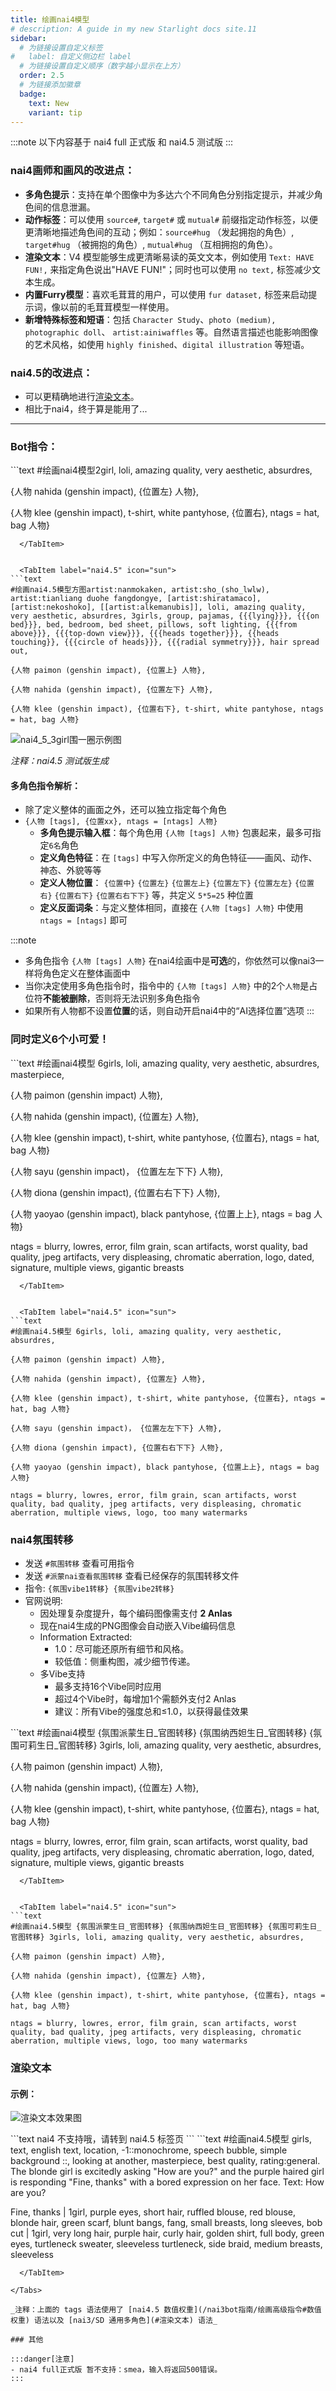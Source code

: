 ```yaml
---
title: 绘画nai4模型
# description: A guide in my new Starlight docs site.11
sidebar:
  # 为链接设置自定义标签
#   label: 自定义侧边栏 label
  # 为链接设置自定义顺序（数字越小显示在上方）
  order: 2.5
  # 为链接添加徽章
  badge:
    text: New
    variant: tip
---
```


:::note
以下内容基于 nai4 full 正式版 和 nai4.5 测试版
:::

### nai4画师和画风的改进点：

*   **多角色提示**：支持在单个图像中为多达六个不同角色分别指定提示，并减少角色间的信息泄漏。
*   **动作标签**：可以使用 `source#`, `target#` 或 `mutual#` 前缀指定动作标签，以便更清晰地描述角色间的互动；例如：`source#hug` （发起拥抱的角色）, `target#hug` （被拥抱的角色）, `mutual#hug` （互相拥抱的角色）。
*   **渲染文本**：V4 模型能够生成更清晰易读的英文文本，例如使用 `Text: HAVE FUN!,` 来指定角色说出"HAVE FUN!"；同时也可以使用 `no text,` 标签减少文本生成。
*   **内置Furry模型**：喜欢毛茸茸的用户，可以使用 `fur dataset,` 标签来启动提示词，像以前的毛茸茸模型一样使用。
*   **新增特殊标签和短语**：包括 `Character Study`、`photo (medium), photographic doll`、 `artist:ainiwaffles` 等。自然语言描述也能影响图像的艺术风格，如使用 `highly finished`、`digital illustration` 等短语。

### nai4.5的改进点：

*   可以更精确地进行[渲染文本](#渲染文本)。
*   相比于nai4，终于算是能用了...

---

### Bot指令：

<Tabs syncKey="版本">

  <TabItem label="nai4" icon="star">
```text
#绘画nai4模型2girl, loli, amazing quality, very aesthetic, absurdres, 

{人物 nahida (genshin impact), {位置左} 人物}, 

{人物 klee (genshin impact), t-shirt, white pantyhose, {位置右}, ntags = hat, bag 人物}
```
  </TabItem>


  <TabItem label="nai4.5" icon="sun">
```text
#绘画nai4.5模型方图artist:nanmokaken, artist:sho_(sho_lwlw), artist:tianliang duohe fangdongye, [artist:shiratamaco], [artist:nekoshoko], [[artist:alkemanubis]], loli, amazing quality, very aesthetic, absurdres, 3girls, group, pajamas, {{{lying}}}, {{{on bed}}}, bed, bedroom, bed sheet, pillows, soft lighting, {{{from above}}}, {{{top-down view}}}, {{{heads together}}}, {{heads touching}}, {{{circle of heads}}}, {{{radial symmetry}}}, hair spread out,

{人物 paimon (genshin impact), {位置上} 人物},

{人物 nahida (genshin impact), {位置左下} 人物},

{人物 klee (genshin impact), {位置右下}, t-shirt, white pantyhose, ntags = hat, bag 人物}
```
  </TabItem>

</Tabs>

![nai4_5_3girl围一圈示例图](../../../assets/教程中图片/nai4_5_3girl围一圈示例图.webp)

_注释：nai4.5 测试版生成_

#### 多角色指令解析：
- 除了定义整体的画面之外，还可以独立指定每个角色
- `{人物 [tags], {位置xx}, ntags = [ntags] 人物}`
  - **多角色提示输入框**：每个角色用 `{人物 [tags] 人物}` 包裹起来，最多可指定`6名`角色
  - **定义角色特征**：在 `[tags]` 中写入你所定义的角色特征——画风、动作、神态、外貌等等
  - **定义人物位置**： `{位置中}` `{位置左}` `{位置左上}` `{位置左下}` `{位置左左}` `{位置右}` `{位置右下}`  `{位置右右下下}` 等，共定义 `5*5=25` 种位置
  - **定义反面词条**：与定义整体相同，直接在 `{人物 [tags] 人物}` 中使用 `ntags = [ntags]` 即可

:::note
- 多角色指令 `{人物 [tags] 人物}` 在nai4绘画中是**可选**的，你依然可以像nai3一样将角色定义在整体画面中
- 当你决定使用多角色指令时，指令中的 `{人物 [tags] 人物}` 中的2个`人物`是占位符**不能被删除**，否则将无法识别多角色指令
- 如果所有人物都不设置**位置**的话，则自动开启nai4中的“AI选择位置”选项
:::

### 同时定义6个小可爱！
<Tabs syncKey="版本">

  <TabItem label="nai4" icon="star">
```text
#绘画nai4模型 6girls, loli, amazing quality, very aesthetic, absurdres, masterpiece,

{人物 paimon (genshin impact) 人物}, 

{人物 nahida (genshin impact), {位置左} 人物}, 

{人物 klee (genshin impact), t-shirt, white pantyhose, {位置右}, ntags = hat, bag 人物}

{人物 sayu (genshin impact)， {位置左左下下} 人物}, 

{人物 diona (genshin impact), {位置右右下下} 人物}, 

{人物 yaoyao (genshin impact), black pantyhose, {位置上上}, ntags = bag 人物}

ntags = blurry, lowres, error, film grain, scan artifacts, worst quality, bad quality, jpeg artifacts, very displeasing, chromatic aberration, logo, dated, signature, multiple views, gigantic breasts
```
  </TabItem>


  <TabItem label="nai4.5" icon="sun">
```text
#绘画nai4.5模型 6girls, loli, amazing quality, very aesthetic, absurdres, 

{人物 paimon (genshin impact) 人物}, 

{人物 nahida (genshin impact), {位置左} 人物}, 

{人物 klee (genshin impact), t-shirt, white pantyhose, {位置右}, ntags = hat, bag 人物}

{人物 sayu (genshin impact)， {位置左左下下} 人物}, 

{人物 diona (genshin impact), {位置右右下下} 人物}, 

{人物 yaoyao (genshin impact), black pantyhose, {位置上上}, ntags = bag 人物}

ntags = blurry, lowres, error, film grain, scan artifacts, worst quality, bad quality, jpeg artifacts, very displeasing, chromatic aberration, multiple views, logo, too many watermarks
```
  </TabItem>

</Tabs>


### nai4氛围转移

- 发送 `#氛围转移` 查看可用指令
- 发送 `#派蒙nai查看氛围转移` 查看已经保存的氛围转移文件
- 指令: `{氛围vibe1转移} {氛围vibe2转移}`
- 官网说明:
  - 因处理复杂度提升，​​每个编码图像需支付 **2 Anlas​​**
  - 现在nai4生成的PNG图像会​​自动嵌入Vibe编码信息
  - Information Extracted: 
    - 1.0：尽可能还原所有细节和风格。
    - 较低值：侧重构图，减少细节传递。
  - 多Vibe支持
    - 最多支持​​16个Vibe同时应用
    - 超过4个Vibe时，每增加1个需额外支付2 Anlas
    - ​​建议​​：所有Vibe的强度总和≤1.0，以获得最佳效果

<Tabs syncKey="版本">

  <TabItem label="nai4" icon="star">
```text
#绘画nai4模型 {氛围派蒙生日_官图转移} {氛围纳西妲生日_官图转移} {氛围可莉生日_官图转移} 3girls, loli, amazing quality, very aesthetic, absurdres, 

{人物 paimon (genshin impact) 人物}, 

{人物 nahida (genshin impact), {位置左} 人物}, 

{人物 klee (genshin impact), t-shirt, white pantyhose, {位置右}, ntags = hat, bag 人物}

ntags = blurry, lowres, error, film grain, scan artifacts, worst quality, bad quality, jpeg artifacts, very displeasing, chromatic aberration, logo, dated, signature, multiple views, gigantic breasts
```
  </TabItem>


  <TabItem label="nai4.5" icon="sun">
```text
#绘画nai4.5模型 {氛围派蒙生日_官图转移} {氛围纳西妲生日_官图转移} {氛围可莉生日_官图转移} 3girls, loli, amazing quality, very aesthetic, absurdres, 

{人物 paimon (genshin impact) 人物}, 

{人物 nahida (genshin impact), {位置左} 人物}, 

{人物 klee (genshin impact), t-shirt, white pantyhose, {位置右}, ntags = hat, bag 人物}

ntags = blurry, lowres, error, film grain, scan artifacts, worst quality, bad quality, jpeg artifacts, very displeasing, chromatic aberration, multiple views, logo, too many watermarks
```
  </TabItem>

</Tabs>


### 渲染文本

#### 示例：

![渲染文本效果图](../../../assets/教程中图片/渲染文本效果图.webp)

<Tabs syncKey="版本">

  <TabItem label="nai4" icon="star">
```text
nai4 不支持哦，请转到 nai4.5 标签页
```
  </TabItem>


  <TabItem label="nai4.5" icon="sun">
```text
#绘画nai4.5模型 girls, text, english text, location, -1::monochrome, speech bubble, simple background ::, looking at another, masterpiece, best quality, rating:general. The blonde girl is excitedly asking "How are you?" and the purple haired girl is responding "Fine, thanks" with a bored expression on her face. Text: How are you?

Fine, thanks
| 1girl, purple eyes, short hair, ruffled blouse, red blouse, blonde hair, green scarf, blunt bangs, fang, small breasts, long sleeves, bob cut
| 1girl, very long hair, purple hair, curly hair, golden shirt, full body, green eyes, turtleneck sweater, sleeveless turtleneck, side braid, medium breasts, sleeveless
```
  </TabItem>

</Tabs>

_注释：上面的 tags 语法使用了 [nai4.5 数值权重](/nai3bot指南/绘画高级指令#数值权重) 语法以及 [nai3/SD 通用多角色](#渲染文本) 语法_

### 其他

:::danger[注意]
- nai4 full正式版 暂不支持：smea，输入将返回500错误。
:::